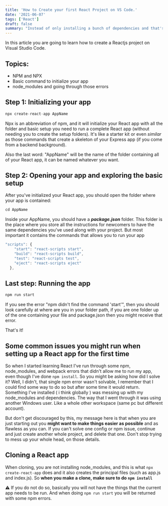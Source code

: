 ```yaml
---
title: 'How to Create your first React Project on VS Code.'
date: '2021-06-07'
tags: ['React']
draft: false
summary: "Instead of only installing a bunch of dependencies and that's trying to create the whole setup by yourself, npx is an abbreviation of npm, and it will initialize your React app with all the folder and basic setup you need to run a complete React app."
---
```


In this article you are going to learn how to create a Reactjs project on Visual Studio Code.

## Topics:

- NPM and NPX
- Basic command to initialize your app
- node_modules and going through those errors

## Step 1: Initializing your app

```jsx
npx create-react-app AppName
```

Npx is an abbreviation of npm, and it will initialize your React app with all the folder and basic setup you need to run a complete React app (without needing you to create the setup folders). It's like a starter kit or even _similar_ as those commands that create a skeleton of your Express app (if you come from a backend background).

Also the last word: "AppName" will be the name of the folder containing all of your React app, it can be named whatever you want.

## Step 2: Opening your app and exploring the basic setup

After you've initialized your React app, you should open the folder where your app is contained:

```jsx
cd AppName
```

Inside your AppName, you should have a **_package.json_** folder. This folder is the place where you store all the instructions for newcomers to have the same dependencies you've used along with your project. But most important it contains the commands that allows you to run your app

```jsx
"scripts": {
    "start": "react-scripts start",
    "build": "react-scripts build",
    "test": "react-scripts test",
    "eject": "react-scripts eject"
  },
```

## Last step: Running the app

```jsx
npm run start
```

If you see the error "npm didn't find the command 'start'", then you should look carefully at where are you in your folder path, if you are one folder up of the one containing your file and package.json then you might receive that error.

That's it!

## Some common issues you might run when setting up a React app for the first time

So when I started learning React I've run through some npm, node_modules, and webpack errors that didn't allow me to run my app, even though I've done `npm install`. So you might be asking how did I solve it? Well, I didn't, that single npm error wasn't solvable, I remember that I could find some way to do so but after some time it would return. Something I've installed ( i think globally ) was messing up with my node_modules and dependencies. The way that I went through it was using another Windows user. Like a whole other workspace (same pc but different account).

But don't get discouraged by this, my message here is that when you are just starting out you **might want to make things easier as possible** and as flawless as you can. If you can't solve one config or npm issue, continue and just create another whole project, and delete that one. Don't stop trying to mess up your whole head, on those details.

## Cloning a React app

When cloning, you are not installing node_modules, and this is what `npx create-react-app` does and it also creates the principal files (such as app.js and index.js). So **when you make a clone, make sure to do `npm install`**

⚠️ If you do not do so, basically you will not have the things that the current app needs to be run. And when doing `npm run start` you will be returned with some npm errors.
